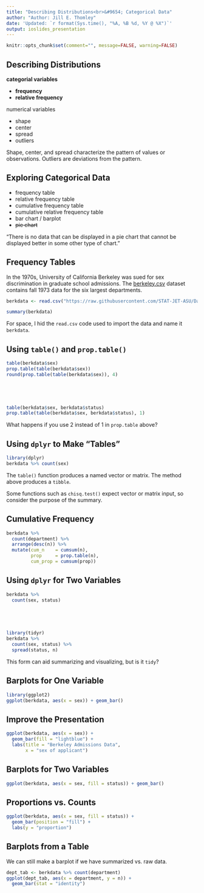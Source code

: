 ```yaml
---
title: "Describing Distributions<br>&#9654; Categorical Data"
author: "Author: Jill E. Thomley"
date: 'Updated: `r format(Sys.time(), "%A, %B %d, %Y @ %X")`'
output: ioslides_presentation
---
```


```r
knitr::opts_chunk$set(comment="", message=FALSE, warning=FALSE)
```

## Describing Distributions

__categorial variables__

* __frequency__
* __relative frequency__

numerical variables

* shape
* center
* spread
* outliers

Shape, center, and spread characterize the pattern of values or observations. Outliers are deviations from the pattern.


## Exploring Categorical Data

* frequency table
* relative frequency table
* cumulative frequency table
* cumulative relative frequency table
* bar chart / barplot
* ~~pie chart~~

“There is no data that can be displayed in a pie chart that cannot be displayed better in some other type of chart.”


## Frequency Tables

In the 1970s, University of California Berkeley was sued for sex discrimination in graduate school admissions. The [berkeley.csv](https://raw.githubusercontent.com/STAT-JET-ASU/Datasets/master/Instructor/berkeley.csv) dataset contains fall 1973 data for the six largest departments.

```r
berkdata <- read.csv("https://raw.githubusercontent.com/STAT-JET-ASU/Datasets/master/Instructor/berkeley.csv")
```

```r
summary(berkdata)
```

For space, I hid the `read.csv` code used to import the data and name it `berkdata`. 


## Using `table()` and `prop.table()`

```r
table(berkdata$sex)
prop.table(table(berkdata$sex))
round(prop.table(table(berkdata$sex)), 4)
```


## &nbsp;

```r
table(berkdata$sex, berkdata$status)
prop.table(table(berkdata$sex, berkdata$status), 1)
```

What happens if you use 2 instead of 1 in `prop.table` above?


## Using `dplyr` to Make "Tables"

```r
library(dplyr)
berkdata %>% count(sex)
```

The `table()` function produces a named vector or matrix. The method above produces a `tibble`.

Some functions such as `chisq.test()` expect vector or matrix input, so consider the purpose of the summary.


## Cumulative Frequency 

```r
berkdata %>% 
  count(department) %>% 
  arrange(desc(n)) %>% 
  mutate(cum_n    = cumsum(n),
         prop     = prop.table(n),
         cum_prop = cumsum(prop))
```


## Using `dplyr` for Two Variables

```r
berkdata %>% 
  count(sex, status)
```


## &nbsp;

```r
library(tidyr)
berkdata %>% 
  count(sex, status) %>% 
  spread(status, n)
```

This form can aid summarizing and visualizing, but is it `tidy`?


## Barplots for One Variable

```r
library(ggplot2)
ggplot(berkdata, aes(x = sex)) + geom_bar()
```


## Improve the Presentation

```r
ggplot(berkdata, aes(x = sex)) + 
  geom_bar(fill = "lightblue") +
  labs(title = "Berkeley Admissions Data",
       x = "sex of applicant")
```


## Barplots for Two Variables

```r
ggplot(berkdata, aes(x = sex, fill = status)) + geom_bar()
```


## Proportions vs. Counts

```r
ggplot(berkdata, aes(x = sex, fill = status)) + 
  geom_bar(position = "fill") +
  labs(y = "proportion")
```


## Barplots from a Table

We can still make a barplot if we have summarized vs. raw data.

```r
dept_tab <- berkdata %>% count(department)
ggplot(dept_tab, aes(x = department, y = n)) + 
  geom_bar(stat = "identity")
```

